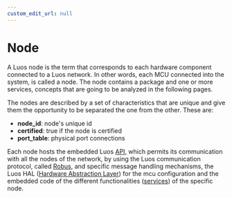 ```yaml
---
custom_edit_url: null
---
```


# Node

A Luos node is the term that corresponds to each hardware component connected to a Luos network. In other words, each MCU connected into the system, is called a node. The node contains a package and one or more services, concepts that are going to be analyzed in the following pages.

The nodes are described by a set of characteristics that are unique and give them the opportunity to be separated the one from the other. These are:

- **node_id**: node's unique id
- **certified**: true if the node is certified
- **port_table**: physical port connections

Each node hosts the embedded Luos [API](../../tools/api-json.mdx), which permits its communication with all the nodes of the network, by using the Luos communication protocol, called [Robus](./luos-hal.mdx#robus-hal), and specific message handling mechanisms, the Luos HAL ([Hardware Abstraction Layer](./luos-hal.mdx)) for the mcu configuration and the embedded code of the different functionalities ([services](../services/index.mdx)) of the specific node.
